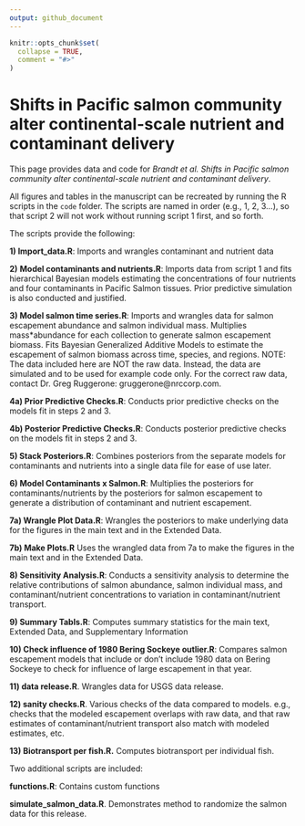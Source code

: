 ```yaml
---
output: github_document
---
```


<!-- README.md is generated from README.Rmd. Please edit that file -->

```r
knitr::opts_chunk$set(
  collapse = TRUE,
  comment = "#>"
)
```


# Shifts in Pacific salmon community alter continental-scale nutrient and contaminant delivery

This page provides data and code for *Brandt et al. Shifts in Pacific
salmon community alter continental-scale nutrient and contaminant
delivery*.

All figures and tables in the manuscript can be recreated by running the
R scripts in the `code` folder. The scripts are named in order (e.g., 1,
2, 3…), so that script 2 will not work without running script 1 first,
and so forth.

The scripts provide the following:

**1) Import_data.R**: Imports and wrangles contaminant and nutrient data

**2)** **Model contaminants and nutrients.R**: Imports data from script
1 and fits hierarchical Bayesian models estimating the concentrations of
four nutrients and four contaminants in Pacific Salmon tissues. Prior
predictive simulation is also conducted and justified.

**3) Model salmon time series.R**: Imports and wrangles data for salmon
escapement abundance and salmon individual mass. Multiplies
mass\*abundance for each collection to generate salmon escapement
biomass. Fits Bayesian Generalized Additive Models to estimate the
escapement of salmon biomass across time, species, and regions. NOTE:
The data included here are NOT the raw data. Instead, the data are
simulated and to be used for example code only. For the correct raw
data, contact Dr. Greg Ruggerone: gruggerone@nrccorp.com.

**4a) Prior Predictive Checks.R**: Conducts prior predictive
checks on the models fit in steps 2 and 3.

**4b) Posterior Predictive Checks.R**: Conducts posterior predictive
checks on the models fit in steps 2 and 3.

**5) Stack Posteriors.R**: Combines posteriors from the separate models
for contaminants and nutrients into a single data file for ease of use
later.

**6) Model Contaminants x Salmon.R**: Multiplies the posteriors for
contaminants/nutrients by the posteriors for salmon escapement to
generate a distribution of contaminant and nutrient escapement.

**7a) Wrangle Plot Data.R**: Wrangles the posteriors to make underlying data for the figures in the main text and in the Extended Data.

**7b) Make Plots.R** Uses the wrangled data from 7a to make the figures in the main text and in the Extended Data.

**8) Sensitivity Analysis.R**: Conducts a sensitivity analysis to
determine the relative contributions of salmon abundance, salmon
individual mass, and contaminant/nutrient concentrations to variation in
contaminant/nutrient transport.

**9) Summary Tabls.R**: Computes summary statistics for the main text,
Extended Data, and Supplementary Information

**10) Check influence of 1980 Bering Sockeye outlier.R**: Compares
salmon escapement models that include or don’t include 1980 data on
Bering Sockeye to check for influence of large escapement in that year.

**11) data release.R**. Wrangles data for USGS data release.

**12) sanity checks.R**. Various checks of the data compared to models.
e.g., checks that the modeled escapement overlaps with raw data, and
that raw estimates of contaminant/nutrient transport also match with
modeled estimates, etc.

**13) Biotransport per fish.R.** Computes biotransport per individual
fish.

Two additional scripts are included:

**functions.R**: Contains custom functions

**simulate_salmon_data.R**. Demonstrates method to randomize the salmon
data for this release.
